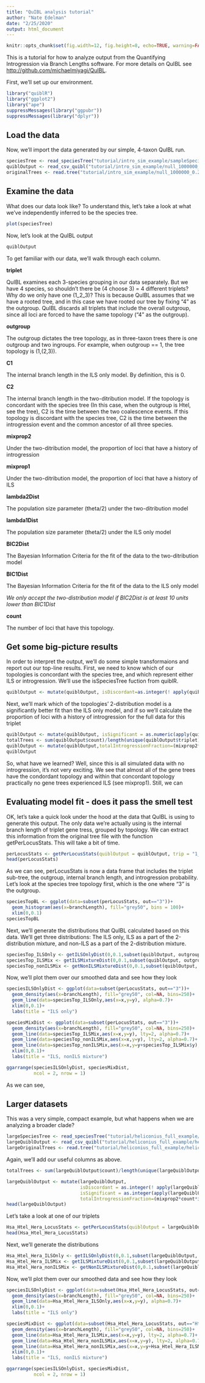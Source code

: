 ```yaml
---
title: "QuIBL analysis tutorial"
author: "Nate Edelman"
date: "2/25/2020"
output: html_document
---
```


```r
knitr::opts_chunk$set(fig.width=12, fig.height=8, echo=TRUE, warning=FALSE)
```

This is a tutorial for how to analyze output from the Quantifying Introgression via Branch Lengths software. For more details on QuIBL see <http://github.com/michaelmiyagi/QuIBL>.

First, we'll set up our environment. 
```r
library("quiblR")
library("ggplot2")
library("ape")
suppressMessages(library("ggpubr"))
suppressMessages(library("dplyr"))

```

## Load the data

Now, we'll import the data generated by our simple, 4-taxon QuIBL run.

```r
speciesTree <- read_speciesTree("tutorial/intro_sim_example/sampleSpeciesTree.nwk")
quiblOutput <- read_csv_quibl("tutorial/intro_sim_example/null_1000000_0.2.quibl")
originalTrees <- read.tree("tutorial/intro_sim_example/null_1000000_0.2.trees")
```

## Examine the data

What does our data look like? To understand this, let's take a look at what we've independently inferred to be the species tree.

```r
plot(speciesTree)
```

Now, let's look at the QuIBL output

```r
quiblOutput
```

To get familiar with our data, we'll walk through each column.

**triplet**

QuIBL examines each 3-species grouping in our data separately. But we have 4 species, so shouldn't there be (4 choose 3) = 4 different triplets? Why do we only have one (1_2_3)? This is because QuIBL assumes that we have a rooted tree, and in this case we have rooted our tree by fixing "4" as the outgroup. QuIBL discards all triplets that include the overall outgroup, since all loci are forced to have the same topology ("4" as the outgroup).

**outgroup**

The outgroup dictates the tree topology, as in three-taxon trees there is one outgroup and two ingroups. For example, when outgroup == 1, the tree topology is (1,(2,3)).

**C1**

The internal branch length in the ILS only model. By definition, this is 0.

**C2**

The internal branch length in the two-ditribution model. If the topology is concordant with the species tree (In this case, when the outgroup is Htel, see the tree), C2 is the time between the two coalescence events. If this topology is discordant with the species tree, C2 is the time between the introgression event and the common ancestor of all three species.

**mixprop2**

Under the two-ditribution model, the proportion of loci that have a history of introgression 

**mixprop1**

Under the two-ditribution model, the proportion of loci that have a history of ILS 

**lambda2Dist**

The population size parameter (theta/2) under the two-ditribution model

**lambda1Dist**

The population size parameter (theta/2) under the ILS only model

**BIC2Dist**

The Bayesian Information Criteria for the fit of the data to the two-ditribution model

**BIC1Dist**

The Bayesian Information Criteria for the fit of the data to the ILS only model

*We only accept the two-distribution model if BIC2Dist is at least 10 units lower than BIC1Dist*

**count**

The number of loci that have this topology. 

## Get some big-picture results

In order to interpret the output, we'll do some simple transformaions and report out our top-line results. First, we need to know which of our topologies is concordant with the species tree, and which represent either ILS or introgression. We'll use the isSpeciesTree fuction from quiblR.

```r
quiblOutput <- mutate(quiblOutput, isDiscordant=as.integer(! apply(quiblOutput, 1, isSpeciesTree, sTree=speciesTree)))
```

Next, we'll mark which of the topologies' 2-distribution model is a significantly better fit than the ILS only model, and if so we'll calculate the proportion of loci with a history of introgression for the full data for this triplet

```r
quiblOutput <- mutate(quiblOutput, isSignificant = as.numeric(apply(quiblOutput, 1, testSignificance, threshold=10)))
totalTrees <- sum(quiblOutput$count)/length(unique(quiblOutput$triplet))
quiblOutput <- mutate(quiblOutput,totalIntrogressionFraction=(mixprop2*count*isDiscordant)/totalTrees)
quiblOutput
```

So, what have we learned? Well, since this is all simulated data with no introgression, it's not very exciting. We see that almost all of the gene trees have the condordant topology and within that concordant topology practically no gene trees experienced ILS (see mixprop1). Still, we can 

## Evaluating model fit - does it pass the smell test

OK, let's take a quick look under the hood at the data that QuIBL is using to generate this output. The only data we're actually using is the internal branch length of triplet gene tress, grouped by topology. We can extract this information from the original tree file with the function getPerLocusStats. This will take a bit of time.

```r
perLocusStats <- getPerLocusStats(quiblOutput = quiblOutput, trip = "1_2_3", treeList = originalTrees, overallOut="4")
head(perLocusStats)
```

As we can see, perLocusStats is now a data frame that includes the triplet sub-tree, the outgroup, internal branch length, and introgression probability. Let's look at the species tree topology first, which is the one where "3" is the outgroup.

```r
speciesTopBL <- ggplot(data=subset(perLocusStats, out=="3"))+
  geom_histogram(aes(x=branchLength), fill="grey50", bins = 100)+
  xlim(0,0.1)
speciesTopBL
```
Next, we'll generate the distributions that QuIBL calculated based on this data. We'll get three distributions: The ILS only, ILS as a part of the 2-distribution mixture, and non-ILS as a part of the 2-distribution mixture.

```r
speciesTop_ILSOnly <- getILSOnlyDist(0,0.1,subset(quiblOutput, outgroup=="3" & triplet=="1_2_3"))
speciesTop_ILSMix <- getILSMixtureDist(0,0.1,subset(quiblOutput, outgroup=="3" & triplet=="1_2_3"))
speciesTop_nonILSMix <- getNonILSMixtureDist(0,0.1,subset(quiblOutput, outgroup=="3" & triplet=="1_2_3"))
```

Now, we'll plot them over our smoothed data and see how they look

```r
speciesILSOnlyDist <- ggplot(data=subset(perLocusStats, out=="3"))+
  geom_density(aes(x=branchLength), fill="grey50", col=NA, bins=250)+
  geom_line(data=speciesTop_ILSOnly,aes(x=x,y=y), alpha=0.7)+
  xlim(0,0.1)+
  labs(title = "ILS only")

speciesMixDist <- ggplot(data=subset(perLocusStats, out=="3"))+
  geom_density(aes(x=branchLength), fill="grey50", col=NA, bins=250)+
  geom_line(data=speciesTop_ILSMix,aes(x=x,y=y), lty=2, alpha=0.7)+
  geom_line(data=speciesTop_nonILSMix,aes(x=x,y=y), lty=2, alpha=0.7)+
  geom_line(data=speciesTop_nonILSMix,aes(x=x,y=y+speciesTop_ILSMix$y), alpha=0.7)+
  xlim(0,0.1)+
  labs(title = "ILS, nonILS mixture")

ggarrange(speciesILSOnlyDist, speciesMixDist,
          ncol = 2, nrow = 1)

```

As we can see, 









## Larger datasets
This was a very simple, compact example, but what happens when we are analyzing a broader clade?

```r
largeSpeciesTree <- read_speciesTree("tutorial/heliconius_full_example/fullHeliconiusSpeciesTree.txt")
largeQuiblOutput <- read_csv_quibl("tutorial/heliconius_full_example/heliconius_5kTrees.quibl.csv")
largeOriginalTrees <- read.tree("tutorial/heliconius_full_example/heliconius_5kTrees.nwk")
```


Again, we'll add our useful columns as above.

```r
totalTrees <- sum(largeQuiblOutput$count)/length(unique(largeQuiblOutput$triplet))

largeQuiblOutput <- mutate(largeQuiblOutput, 
                           isDiscordant = as.integer(! apply(largeQuiblOutput, 1, isSpeciesTree, sTree=largeSpeciesTree)), 
                           isSignificant = as.integer(apply(largeQuiblOutput, 1, testSignificance, threshold=10)),
                           totalIntrogressionFraction=(mixprop2*count*isDiscordant)/totalTrees)
head(largeQuiblOutput)
```
Let's take a look at one of our triplets

```r
Hsa_Htel_Hera_LocusStats <- getPerLocusStats(quiblOutput = largeQuiblOutput, trip = "HeraRef_Hhsa_Htel", treeList = largeOriginalTrees, overallOut="HmelRef")
head(Hsa_Htel_Hera_LocusStats)
```
Next, we'll generate the distributions 

```r
Hsa_Htel_Hera_ILSOnly <- getILSOnlyDist(0,0.1,subset(largeQuiblOutput, outgroup=="Htel" & triplet=="HeraRef_Hhsa_Htel"))
Hsa_Htel_Hera_ILSMix <- getILSMixtureDist(0,0.1,subset(largeQuiblOutput, outgroup=="Htel" & triplet=="HeraRef_Hhsa_Htel"))
Hsa_Htel_Hera_nonILSMix <- getNonILSMixtureDist(0,0.1,subset(largeQuiblOutput, outgroup=="Htel" & triplet=="HeraRef_Hhsa_Htel"))
```

Now, we'll plot them over our smoothed data and see how they look

```r
speciesILSOnlyDist <- ggplot(data=subset(Hsa_Htel_Hera_LocusStats, out=="Htel"))+
  geom_density(aes(x=branchLength), fill="grey50", col=NA, bins=250)+
  geom_line(data=Hsa_Htel_Hera_ILSOnly,aes(x=x,y=y), alpha=0.7)+
  xlim(0,0.1)+
  labs(title = "ILS only")

speciesMixDist <- ggplot(data=subset(Hsa_Htel_Hera_LocusStats, out=="Htel"))+
  geom_density(aes(x=branchLength), fill="grey50", col=NA, bins=250)+
  geom_line(data=Hsa_Htel_Hera_ILSMix,aes(x=x,y=y), lty=2, alpha=0.7)+
  geom_line(data=Hsa_Htel_Hera_nonILSMix,aes(x=x,y=y), lty=2, alpha=0.7)+
  geom_line(data=Hsa_Htel_Hera_nonILSMix,aes(x=x,y=y+Hsa_Htel_Hera_ILSMix$y), alpha=0.7)+
  xlim(0,0.1)+
  labs(title = "ILS, nonILS mixture")

ggarrange(speciesILSOnlyDist, speciesMixDist,
          ncol = 2, nrow = 1)
```
